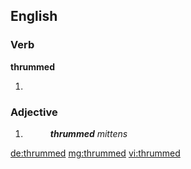 ==English==

===Verb===
'''thrummed'''

# {{en-past of|thrum}}

===Adjective===
{{en-adj|-}}

# {{context|textiles}} {{rfdef|lang=en}}
#: '''''thrummed''' mittens''

[[de:thrummed]]
[[mg:thrummed]]
[[vi:thrummed]]